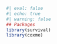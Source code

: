 ```r
#| eval: false
#| echo: true
#| warning: false
## Packages
library(survival)
library(coxme)
```